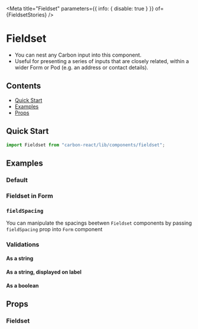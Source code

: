 

<Meta title="Fieldset" parameters={{ info: { disable: true } }} of={FieldsetStories} />

# Fieldset

- You can nest any Carbon input into this component.
- Useful for presenting a series of inputs that are closely related, within a wider Form or Pod (e.g. an address or contact details).

## Contents

- [Quick Start](#quick-start)
- [Examples](#examples)
- [Props](#props)

## Quick Start

```javascript
import Fieldset from "carbon-react/lib/components/fieldset";
```

## Examples

### Default

<Canvas of={FieldsetStories.Default} />

### Fieldset in Form

<Canvas of={FieldsetStories.InFormBasic} />

### `fieldSpacing`

You can manipulate the spacings beetwen `Fieldset` components by passing `fieldSpacing` prop into `Form` component

<Canvas of={FieldsetStories.InFormFieldSpacing} />

### Validations

#### As a string

<Canvas of={FieldsetStories.ValidationsStringComponent} />

#### As a string, displayed on label

<Canvas of={FieldsetStories.ValidationsStringLabel} />

#### As a boolean

<Canvas of={FieldsetStories.ValidationsBoolean} />

## Props

### Fieldset

<ArgTypes of={FieldsetStories} />

